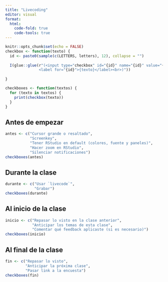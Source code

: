 ```yaml
---
title: "Livecoding"
editor: visual
format:
  html:
    code-fold: true
    code-tools: true
---
```


```r
knitr::opts_chunk$set(echo = FALSE)
checkbox <- function(texto) {
  id <- paste0(sample(c(LETTERS, letters), 12), collapse = "")
  
  I(glue::glue(r"(<input type="checkbox" id="{id}" name="{id}" value="{id}">
               <label for="{id}">{texto}</label><br>)"))
  
}

checkboxes <- function(textos) {
  for (texto in textos) {
    print(checkbox(texto))
  }
} 

```


## Antes de empezar

```r
antes <- c("Cursor grande o resaltado", 
           "Screenkey", 
           "Tener RStudio en default (colores, fuente y paneles)",
           "Hacer zoom en RStudio", 
           "Silenciar notificaciones")
checkboxes(antes)
```


## Durante la clase

```r
durante <- c("Usar `livecode`",
             "Grabar")
checkboxes(durante)
```

## Al inicio de la clase

```r
inicio <- c("Repasar lo visto en la clase anterior",
            "Anticipar los temas de esta clase",
            "Comentar qué feedback aplicaste (si es necesario)")
checkboxes(inicio)
```



## Al final de la clase

```r
fin <- c("Repasar lo visto",
         "Anticipar la próxima clase",
         "Pasar link a la encuesta")
checkboxes(fin)
```
